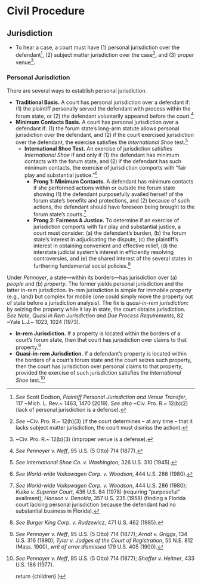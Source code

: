
# Civil Procedure

## Jurisdiction
- To hear a case, a court must have (1) personal jurisdiction over the defendant[^dodson], (2) subject matter jurisdiction over the case[^r12(h)(3)], and (3) proper venue[^r12(b)(3)].

[^r12(h)(3)]: _See_ ~Civ. Pro. R.~ 12(h)(3) (if the court determines – at any time – that it lacks subject matter jurisdiction, the court must dismiss the action).
[^dodson]: _See_ Scott Dodson, _Plaintiff Personal Jurisdiction and Venue Transfer_, 117 ~Mich. L. Rev.~ 1463, 1470 (2019). _See also_ ~Civ. Pro. R.~ 12(b)(2) (lack of personal jurisdiction is a defense).
[^r12(b)(3)]: ~Civ. Pro. R.~ 12(b)(3) (improper venue is a defense).

### Personal Jurisdiction
There are several ways to establish personal jurisdiction.

- __Traditional Basis.__ A court has personal jurisdiction over a defendant if: (1) the plaintiff personally served the defendant with process within the forum state, or (2) the defendant voluntarily appeared before the court.[^pennoyer]
- __Minimum Contacts Basis.__ A court has personal jurisdiction over a defendant if: (1) the forum state’s long-arm statute allows personal jurisdiction over the defendant, and (2) if the court exercised jurisdiction over the defendant, the exercise satisfies the _International Shoe_ test.[^international_shoe]
	- __International Shoe Test.__ An exercise of jurisdiction satisfies _International Shoe_ if and only if (1) the defendant has minimum contacts with the forum state, and (2) if the defendant has such minimum contacts, the exercise of jurisdiction comports with “fair play and substantial justice.”[^international_shoe_test]
		- __Prong 1: Minimum Contacts.__ A defendant has minimum contacts if she performed actions within or outside the forum state showing (1) the defendant purposefully availed herself of the forum state’s benefits and protections, and (2) because of such actions, the defendant should have foreseen being brought to the forum state’s courts.[^volkswagen_contacts]
		- __Prong 2: Fairness & Justice.__ To determine if an exercise of jurisdiction comports with fair play and substantial justice, a court must consider: (a) the defendant’s burden, (b) the forum state’s interest in adjudicating the dispute, (c) the plaintiff’s interest in obtaining convenient and effective relief, (d) the interstate judicial system’s interest in efficiently resolving controversies, and (e) the shared interest of the several states in furthering fundamental social policies.[^burger_king]

<aside>

Under _Pennoyer_, a state—within its borders—has jurisdiction over (a) _people_ and (b) _property_. The former yields personal jurisdiction and the latter in-rem jurisdiction. In-rem jurisdiction is simple for immobile property (e.g., land) but complex for mobile (one could simply move the property out of state before a jurisdiction analysis). The fix is _quasi-in-rem jurisdiction_: by seizing the property while it lay in state, the court obtains jurisdiction. _See_ _Note_, _Quasi in Rem Jurisdiction and Due Process Requirements_, 82 ~Yale L.J.~ 1023, 1024 (1973).

</aside>

- __In-rem Jurisdiction.__ If a property is located within the borders of a court’s forum state, then that court has jurisdiction over claims to that property.[^pennoyer_in_rem]
- __Quasi-in-rem Jurisdiction.__ If a defendant’s property is located within the borders of a court’s forum state and the court seizes such property, then the court has jurisdiction over personal claims to that property, provided the exercise of such jurisdiction satisfies the _International Shoe_ test.[^pennoyer_quasi_in_rem]
		

[^pennoyer]: _See_ _Pennoyer v. Neff_, 95 U.S. (5 Otto) 714 (1877).
[^international_shoe]: _See_ _International Shoe Co. v. Washington_, 326 U.S. 310 (1945).
[^international_shoe_test]: _See_ _World-wide Volkswagen Corp. v. Woodson_, 444 U.S. 286 (1980).
[^volkswagen_contacts]: _See_ _World-wide Volkswagen Corp. v. Woodson_, 444 U.S. 286 (1980); _Kulko v. Superior Court_, 436 U.S. 84 (1978) (requiring “purposeful” availment); _Hanson v. Denckla_, 357 U.S. 235 (1958) (finding a Florida court lacking personal jurisdiction because the defendant had no substantial business in Florida).  
[^pennoyer_in_rem]: _See_ _Pennoyer v. Neff_, 95 U.S. (5 Otto) 714 (1877); _Arndt v. Griggs_, 134 U.S. 316 (1890); _Tyler v. Judges of the Court of Registration_, 55 N.E. 812 (Mass. 1900), _writ of error dismissed_ 179 U.S. 405 (1900).
[^burger_king]: _See_ _Burger King Corp. v. Rudzewicz_, 471 U.S. 462 (1985).
[^pennoyer_quasi_in_rem]: _See_ _Pennoyer v. Neff_, 95 U.S. (5 Otto) 714 (1877); _Shaffer v. Heitner_, 433 U.S. 186 (1977).


 
	return <MdxLayout>{children}</MdxLayout>
}
